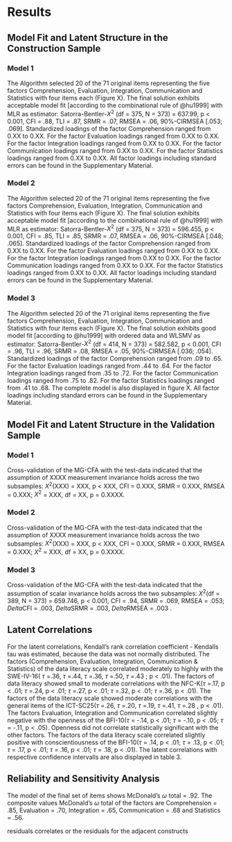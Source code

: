 # Results
## Model Fit and Latent Structure in the Construction Sample
### Model 1
The Algorithm selected 20 of the 71 original items representing the five factors Comprehension, Evaluation, Integration, Communication and Statistics with four items each (Figure X). The final solution exhibits acceptable model fit [according to the combinational rule of @hu1999] with MLR as estimator: Satorra-Bentler-$X^{2}$ (df = 375, N = 373) = 637.99, p < 0.001, CFI = .88, TLI = .87, SRMR = .07, RMSEA = .06, 90%-CIRMSEA [.053; .069]. 
Standardized loadings of the factor Comprehension ranged from 0.XX to 0.XX. For the factor Evaluation loadings ranged from 0.XX to 0.XX. For the factor Integration loadings ranged from 0.XX to 0.XX. For the factor Communication loadings ranged from 0.XX to 0.XX. For the factor Statistics loadings ranged from 0.XX to 0.XX.
All factor loadings including standard errors can be found in the Supplementary Material. 

### Model 2
The Algorithm selected 20 of the 71 original items representing the five factors Comprehension, Evaluation, Integration, Communication and Statistics with four items each (Figure X). The final solution exhibits acceptable model fit [according to the combinational rule of @hu1999] with MLR as estimator: Satorra-Bentler-$X^{2}$ (df = 375, N = 373) = 596.455, p < 0.001, CFI = .85, TLI = .85, SRMR = .07, RMSEA = .06, 90%-CIRMSEA [.048; .065]. 
Standardized loadings of the factor Comprehension ranged from 0.XX to 0.XX. For the factor Evaluation loadings ranged from 0.XX to 0.XX. For the factor Integration loadings ranged from 0.XX to 0.XX. For the factor Communication loadings ranged from 0.XX to 0.XX. For the factor Statistics loadings ranged from 0.XX to 0.XX.
All factor loadings including standard errors can be found in the Supplementary Material. 

### Model 3
The Algorithm selected 20 of the 71 original items representing the five factors Comprehension, Evaluation, Integration, Communication and Statistics with four items each (Figure X). The final solution exhibits good model fit [according to @hu1999] with ordered data and WLSMV as estimator: Satorra-Bentler-$X^{2}$ (df = 414, N = 373) = 582.582, p < 0.001, CFI = .96, TLI = .96, SRMR = .08, RMSEA = .05, 90%-CIRMSEA [.036; .054]. 
Standardized loadings of the factor Comprehension ranged from .09 to .65. For the factor Evaluation loadings ranged from .44 to .64. For the factor Integration loadings ranged from .35 to .72. For the factor Communication loadings ranged from .75 to .82. For the factor Statistics loadings ranged from .41 to .68. The complete model is also displayed in figure X.
All factor loadings including standard errors can be found in the Supplementary Material. 

## Model Fit and Latent Structure in the Validation Sample
### Model 1
Cross-validation of the MG-CFA with the test-data indicated that the assumption of XXXX measurement invariance holds across the two subsamples: $X^{2}$(XXX) = XXX, p < XXX, CFI = 0.XXX, SRMR = 0.XXX, RMSEA = 0.XXX; $X^{2}$ = XXX, df = XX, p = 0.XXXX. 

### Model 2
Cross-validation of the MG-CFA with the test-data indicated that the assumption of XXXX measurement invariance holds across the two subsamples: $X^{2}$(XXX) = XXX, p < XXX, CFI = 0.XXX, SRMR = 0.XXX, RMSEA = 0.XXX; $X^{2}$ = XXX, df = XX, p = 0.XXXX. 

### Model 3
Cross-validation of the MG-CFA with the test-data indicated that the assumption of scalar invariance holds across the two subsamples: $X^{2}$(df = 389, N = 373) = 659.746, p < 0.001, CFI = .94, SRMR = .069, RMSEA = .053; $Delta$CFI = .003, $Delta$SRMR = .003, $Delta$RMSEA = .003 . 

## Latent Correlations 
For the latent correlations, Kendall's rank correlation coefficient - Kendalls tau was estimated, because the data was not normally distributed. The factors (Comprehension, Evaluation, Integration, Communication & Statistics) of the data literacy scale correlated moderately to highly with the SWE-IV-16( $\tau$ =.36, $\tau$ =.44, $\tau$ =.36, $\tau$ =.50, $\tau$ =.43 ; p < .01). The factors of data literacy showed small to moderate correlations with the NFC-K($\tau$ =.17, p < .01; $\tau$ =.24, p < .01; $\tau$ =.27, p < .01; $\tau$ =.32, p < .01; $\tau$ =.36, p < .01). The factors of the data literacy scale showed moderate correlations with the general items of the ICT-SC25($\tau$ =.26, $\tau$ =.20, $\tau$ =.19, $\tau$ =.41, $\tau$ =.28 , p < .01). The factors Evaluation, Integration and Communication correlated slightly negative with the openness of the BFI-10($\tau$ = -.14, p < .01; $\tau$ = -.10, p < .05; $\tau$ = -.11, p < .05). Openness did not correlate statistically significant with the other factors. The factors of the data literacy scale correlated slightly positive with conscientiousness of the BFI-10($\tau$ = .14, p < .01; $\tau$ = .13, p < .01; $\tau$ = .17, p < .01; $\tau$ = .16, p < .01; $\tau$ = .18, p < .01). The latent correlations with respective confidence intervalls are also displayed in table 3.

## Reliability and Sensitivity Analysis
The model of the final set of items shows McDonald’s $\omega$ total = .92. The composite values McDonald’s $\omega$ total of the factors are Comprehension = .85, Evaluation = .70, Integration = .65, Communication = .68 and  Statistics = .56. 


residuals
correlates or the residuals for the adjacent constructs

